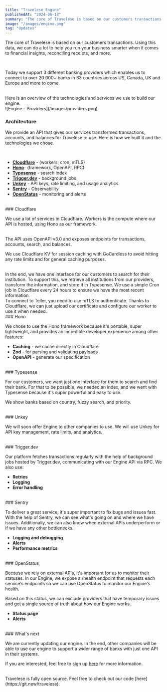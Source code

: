 ```yaml
---
title: "Travelese Engine"
publishedAt: "2024-06-18"
summary: "The core of Travelese is based on our customers transactions. Using this data, we can do a lot to help you run your business smarter when it comes to financial insights, reconciling receipts, and more."
image: "/images/engine.png"
tag: "Updates"
---
```


The core of Travelese is based on our customers transactions. Using this data, we can do a lot to help you run your business smarter when it comes to financial insights, reconciling receipts, and more.

<br />

Today we support 3 different banking providers which enables us to connect to over
20 000+ banks in 33 countries across US, Canada, UK and Europe and more to come.

<br />
Here is an overview of the technologies and services we use to build our engine.

<br />
![Engine - Providers](/images/providers.png)
<br />

### Architecture

We provide an API that gives our services transformed transactions, accounts, and balances for Travelese to use. Here is how we built it and the technologies we chose.

<br />

- **[Cloudflare](https://www.cloudflare.com/)** - (workers, cron, mTLS)
- **[Hono](https://hono.dev/)**- (framework, OpenAPI, RPC)
- **[Typesense](https://typesense.org/)** - search index
- **[Trigger.dev](https://trigger.dev/)** - background jobs
- **[Unkey](https://unkey.dev/)** - API keys, rate limiting, and usage analytics
- **[Sentry](https://sentry.io)** - Observability
- **[OpenStatus](https://www.openstatus.dev/)** - monitoring and alerts

<br />
### Cloudflare

We use a lot of services in Cloudflare. Workers is the compute where our API is hosted, using Hono as our framework.

<br />
The API uses OpenAPI v3.0 and exposes endpoints for transactions, accounts, search,
and balances.

We use Cloudflare KV for session caching with GoCardless to avoid hitting any rate limits and for general caching purposes.

<br />
In the end, we have one interface for our customers to search for their institution.
To support this, we retrieve all institutions from our providers, transform the information,
and store it in Typesense. We use a simple Cron job in Cloudflare every 24 hours
to ensure we have the most recent information.

<br />
To connect to Teller, you need to use mTLS to authenticate. Thanks to Cloudflare,
we can just upload our certificate and configure our worker to use it when needed.

<br />
### Hono

We chose to use the Hono framework because it's portable, super lightweight, and provides an incredible developer experience among other features:

- **Caching** - we cache directly in Cloudflare
- **Zod** - for parsing and validating payloads
- **OpenAPI** - generate our specification

<br />
### Typesense

For our customers, we want just one interface for them to search and find their bank. For that to be possible, we needed an index, and we went with Typesense because it's super powerful and easy to use.

We show banks based on country, fuzzy search, and priority.

<br />
### Unkey

We will soon offer Engine to other companies to use. We will use Unkey for API key management, rate limits, and analytics.

<br />
### Trigger.dev

Our platform fetches transactions regularly with the help of background jobs hosted by Trigger.dev, communicating with our Engine API via RPC. We also use:

- **Retries**
- **Logging**
- **Error handling**

<br />
### Sentry

To deliver a great service, it's super important to fix bugs and issues fast. With the help of Sentry, we can see what's going on and where we have issues. Additionally, we can also know when external APIs underperform or if we have any other bottlenecks.

- **Logging and debugging**
- **Alerts**
- **Performance metrics**

<br />
### OpenStatus

Because we rely on external APIs, it's important for us to monitor their statuses. In our Engine, we expose a /health endpoint that requests each service’s endpoints so we can use OpenStatus to monitor our Engine's health.

Based on this status, we can exclude providers that have temporary issues and get a single source of truth about how our Engine works.

- **Status page**
- **Alerts**

<br />
### What's next

We are currently updating our engine. In the end, other companies will be able to use our engine to support a wider range of banks with just one API in their systems.

If you are interested, feel free to sign up [here](https://travelese.ai/engine) for more information.

<br />
Travelese is fully open source. Feel free to check out our code [here](https://git.new/travelese).
